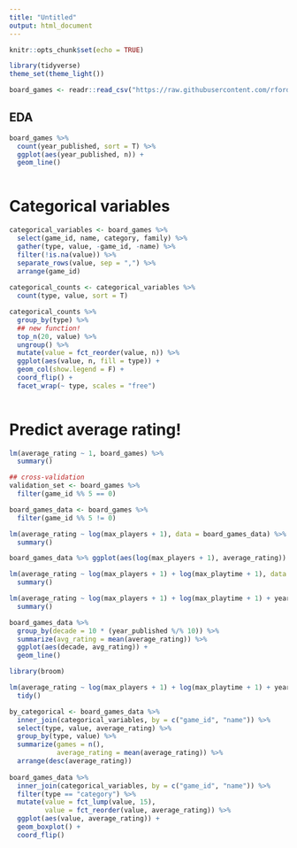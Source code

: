 ```yaml
---
title: "Untitled"
output: html_document
---
```


```r
knitr::opts_chunk$set(echo = TRUE)
```

```r
library(tidyverse)
theme_set(theme_light())

board_games <- readr::read_csv("https://raw.githubusercontent.com/rfordatascience/tidytuesday/master/data/2019/2019-03-12/board_games.csv")
```

## EDA
```r
board_games %>% 
  count(year_published, sort = T) %>% 
  ggplot(aes(year_published, n)) +
  geom_line()
  
```
# Categorical variables
```r
categorical_variables <- board_games %>% 
  select(game_id, name, category, family) %>% 
  gather(type, value, -game_id, -name) %>% 
  filter(!is.na(value)) %>% 
  separate_rows(value, sep = ",") %>% 
  arrange(game_id)
  
categorical_counts <- categorical_variables %>% 
  count(type, value, sort = T)
```

```r
categorical_counts %>% 
  group_by(type) %>% 
  ## new function!
  top_n(20, value) %>% 
  ungroup() %>% 
  mutate(value = fct_reorder(value, n)) %>% 
  ggplot(aes(value, n, fill = type)) +
  geom_col(show.legend = F) +
  coord_flip() +
  facet_wrap(~ type, scales = "free")
  
```

# Predict average rating!
```r
lm(average_rating ~ 1, board_games) %>% 
  summary()
```
```r
## cross-validation 
validation_set <- board_games %>% 
  filter(game_id %% 5 == 0)

board_games_data <- board_games %>% 
  filter(game_id %% 5 != 0)
```

```r
lm(average_rating ~ log(max_players + 1), data = board_games_data) %>% 
  summary()

board_games_data %>% ggplot(aes(log(max_players + 1), average_rating)) + geom_point() + geom_smooth(method = "lm")
```

```r
lm(average_rating ~ log(max_players + 1) + log(max_playtime + 1), data = board_games_data) %>% 
  summary()
```

```r
lm(average_rating ~ log(max_players + 1) + log(max_playtime + 1) + year_published, data = board_games_data) %>% 
  summary()

board_games_data %>% 
  group_by(decade = 10 * (year_published %/% 10)) %>%
  summarize(avg_rating = mean(average_rating)) %>% 
  ggplot(aes(decade, avg_rating)) + 
  geom_line()
```

```r
library(broom)

lm(average_rating ~ log(max_players + 1) + log(max_playtime + 1) + year_published, data = board_games_data) %>% 
  tidy()
```

```r
by_categorical <- board_games_data %>% 
  inner_join(categorical_variables, by = c("game_id", "name")) %>% 
  select(type, value, average_rating) %>%
  group_by(type, value) %>% 
  summarize(games = n(), 
            average_rating = mean(average_rating)) %>% 
  arrange(desc(average_rating))
  
board_games_data %>% 
  inner_join(categorical_variables, by = c("game_id", "name")) %>% 
  filter(type == "category") %>% 
  mutate(value = fct_lump(value, 15), 
         value = fct_reorder(value, average_rating)) %>% 
  ggplot(aes(value, average_rating)) + 
  geom_boxplot() + 
  coord_flip()
  
  
```

